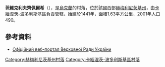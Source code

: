 {{coord|48|34|33|N|26|37|35|E|scale:100000|display=title}}

'''茨維克利夫齊佩爾希'''（{{lang-uk|Цвіклівці Перші}}），是[[烏克蘭|烏克蘭]]的村落，位於該國西部[[赫梅利尼茨基州|赫梅利尼茨基州]]，由[[卡緬涅茨-波多利斯基區|卡緬涅茨-波多利斯基區]]負責管轄，始建於1441年，面積1.63平方公里，2001年人口490。

==參考資料==
* [https://web.archive.org/web/20131224114150/http://w1.c1.rada.gov.ua/pls/z7502/A036?rdat1=02.08.2011&vf7551=493 Офіційний веб-портал Верховної Ради України]

{{DEFAULTSORT:Цвіклівці Перші}}
[[Category:赫梅利尼茨基州村落|Category:赫梅利尼茨基州村落]]
[[Category:卡緬涅茨-波多利斯基區村落|Category:卡緬涅茨-波多利斯基區村落]]


{{Khmelnytskyi-geo-stub}}